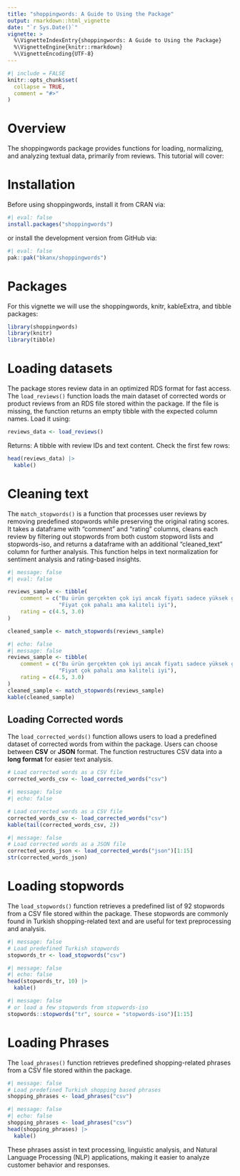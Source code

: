 ```yaml
---
title: "shoppingwords: A Guide to Using the Package"
output: rmarkdown::html_vignette
date: "`r Sys.Date()`"
vignette: >
  %\VignetteIndexEntry{shoppingwords: A Guide to Using the Package}
  %\VignetteEngine{knitr::rmarkdown}
  %\VignetteEncoding{UTF-8}
---
```


```r
#| include = FALSE
knitr::opts_chunk$set(
  collapse = TRUE,
  comment = "#>"
)
```

# Overview

The shoppingwords package provides functions for loading, normalizing, and analyzing textual data, primarily from reviews. This tutorial will cover:

# Installation

Before using shoppingwords, install it from CRAN via:

```r
#| eval: false
install.packages("shoppingwords")
```

or install the development version from GitHub via:

```r
#| eval: false
pak::pak("bkanx/shoppingwords")
```

# Packages

For this vignette we will use the shoppingwords, knitr, kableExtra, and tibble packages:

```r
library(shoppingwords)
library(knitr)
library(tibble)
```

# Loading datasets

The package stores review data in an optimized RDS format for fast access. The `load_reviews()` function loads the main dataset of corrected words or product reviews from an RDS file stored within the package. If the file is missing, the function returns an empty tibble with the expected column names. Load it using:

```r
reviews_data <- load_reviews()
```

Returns: A tibble with review IDs and text content. Check the first few rows:

```r
head(reviews_data) |>
  kable()
```

# Cleaning text

The `match_stopwords()` is a function that processes user reviews by removing predefined stopwords while preserving the original rating scores. It takes a dataframe with "comment" and "rating" columns, cleans each review by filtering out stopwords from both custom stopword lists and stopwords-iso, and returns a dataframe with an additional "cleaned_text" column for further analysis. This function helps in text normalization for sentiment analysis and rating-based insights.

```r
#| message: false
#| eval: false

reviews_sample <- tibble(
    comment = c("Bu ürün gerçekten çok iyi ancak fiyatı sadece yüksek gibi", 
                "Fiyat çok pahalı ama kaliteli iyi"), 
    rating = c(4.5, 3.0)
)

cleaned_sample <- match_stopwords(reviews_sample)
```

```r
#| echo: false
#| message: false
reviews_sample <- tibble(
    comment = c("Bu ürün gerçekten çok iyi ancak fiyatı sadece yüksek gibi", 
                "Fiyat çok pahalı ama kaliteli iyi"), 
    rating = c(4.5, 3.0)
)
cleaned_sample <- match_stopwords(reviews_sample)
kable(cleaned_sample)
```


## Loading Corrected words

The `load_corrected_words()` function allows users to load a predefined dataset of corrected words from within the package. Users can choose between **CSV** or **JSON** format. The function restructures CSV data into a **long format** for easier text analysis.


```r
# Load corrected words as a CSV file
corrected_words_csv <- load_corrected_words("csv")
```

```r
#| message: false
#| echo: false

# Load corrected words as a CSV file
corrected_words_csv <- load_corrected_words("csv")
kable(tail(corrected_words_csv, 2))
```

```r
#| message: false
# Load corrected words as a JSON file
corrected_words_json <- load_corrected_words("json")[1:15]
str(corrected_words_json)
```

# Loading stopwords

The `load_stopwords()` function retrieves a predefined list of 92 stopwords from a CSV file stored within the package. These stopwords are commonly found in Turkish shopping-related text and are useful for text preprocessing and analysis.

```r
#| message: false
# Load predefined Turkish stopwords
stopwords_tr <- load_stopwords("csv")
```

```r
#| message: false
#| echo: false
head(stopwords_tr, 10) |>
  kable()
```

```r
#| message: false
# or load a few stopwords from stopwords-iso 
stopwords::stopwords("tr", source = "stopwords-iso")[1:15]
```

# Loading Phrases

The `load_phrases()` function retrieves predefined shopping-related phrases from a CSV file stored within the package. 

```r
#| message: false
# Load predefined Turkish shopping based phrases
shopping_phrases <- load_phrases("csv")
```

```r
#| message: false
#| echo: false
shopping_phrases <- load_phrases("csv")
head(shopping_phrases) |>
  kable()
```

These phrases assist in text processing, linguistic analysis, and Natural Language Processing (NLP) applications, making it easier to analyze customer behavior and responses.

